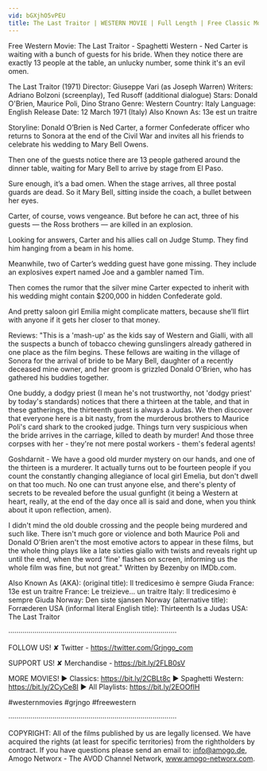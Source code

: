 ```yaml
---
vid: bGXjhO5vPEU
title: The Last Traitor | WESTERN MOVIE | Full Length | Free Classic Movie | Cowboys | Wild West Films
---
```


Free Western Movie: The Last Traitor - Spaghetti Western - Ned Carter is waiting with a bunch of guests for his bride. When they notice there are exactly 13 people at the table, an unlucky number, some think it's an evil omen. 

The Last Traitor (1971)
Director: Giuseppe Vari (as Joseph Warren)
Writers: Adriano Bolzoni (screenplay), Ted Rusoff (additional dialogue)
Stars: Donald O'Brien, Maurice Poli, Dino Strano 
Genre: Western 
Country: Italy
Language: English
Release Date: 12 March 1971 (Italy) 
Also Known As: 13e est un traitre 

Storyline:
Donald O’Brien is Ned Carter, a former Confederate officer who returns to Sonora at the end of the Civil War and invites all his friends to celebrate his wedding to Mary Bell Owens.

Then one of the guests notice there are 13 people gathered around the dinner table, waiting for Mary Bell to arrive by stage from El Paso.

Sure enough, it’s a bad omen. When the stage arrives, all three postal guards are dead. So it Mary Bell, sitting inside the coach, a bullet between her eyes.

Carter, of course, vows vengeance. But before he can act, three of his guests — the Ross brothers — are killed in an explosion.

Looking for answers, Carter and his allies call on Judge Stump. They find him hanging from a beam in his home.

Meanwhile, two of Carter’s wedding guest have gone missing. They include an explosives expert named Joe and a gambler named Tim.

Then comes the rumor that the silver mine Carter expected to inherit with his wedding might contain $200,000 in hidden Confederate gold.

And pretty saloon girl Emilia might complicate matters, because she’ll flirt with anyone if it gets her closer to that money.

Reviews:
"This is a 'mash-up' as the kids say of Western and Gialli, with all the suspects a bunch of tobacco chewing gunslingers already gathered in one place as the film begins. These fellows are waiting in the village of Sonora for the arrival of bride to be Mary Bell, daughter of a recently deceased mine owner, and her groom is grizzled Donald O'Brien, who has gathered his buddies together.

One buddy, a dodgy priest (I mean he's not trustworthy, not 'dodgy priest' by today's standards) notices that there a thirteen at the table, and that in these gatherings, the thirteenth guest is always a Judas. We then discover that everyone here is a bit nasty, from the murderous brothers to Maurice Poli's card shark to the crooked judge. Things turn very suspicious when the bride arrives in the carriage, killed to death by murder! And those three corpses with her - they're not mere postal workers - them's federal agents!

Goshdarnit - We have a good old murder mystery on our hands, and one of the thirteen is a murderer. It actually turns out to be fourteen people if you count the constantly changing allegiance of local girl Emelia, but don't dwell on that too much. No one can trust anyone else, and there's plenty of secrets to be revealed before the usual gunfight (it being a Western at heart, really, at the end of the day once all is said and done, when you think about it upon reflection, amen).

I didn't mind the old double crossing and the people being murdered and such like. There isn't much gore or violence and both Maurice Poli and Donald O'Brien aren't the most emotive actors to appear in these films, but the whole thing plays like a late sixties giallo with twists and reveals right up until the end, when the word 'fine' flashes on screen, informing us the whole film was fine, but not great." Written by Bezenby on IMDb.com.

Also Known As (AKA):
(original title): Il tredicesimo è sempre Giuda
France: 13e est un traitre
France: Le treizieve... un traitre
Italy: Il tredicesimo è sempre Giuda
Norway: Den siste sjansen
Norway (alternative title): Forræderen
USA (informal literal English title): Thirteenth Is a Judas
USA: The Last Traitor

····················································································

FOLLOW US!
✘ Twitter - https://twitter.com/Grjngo_com

SUPPORT US!
✘ Merchandise - https://bit.ly/2FLB0sV

MORE MOVIES! 
► Classics: https://bit.ly/2CBLt8c 
► Spaghetti Western: https://bit.ly/2CyCe8I 
► All Playlists: https://bit.ly/2EOOfIH 

#westernmovies #grjngo #freewestern

····················································································

COPYRIGHT: All of the films published by us are legally licensed. We have acquired the rights (at least for specific territories) from the rightholders by contract. If you have questions please send an email to: info@amogo.de, Amogo Networx - The AVOD Channel Network, www.amogo-networx.com.